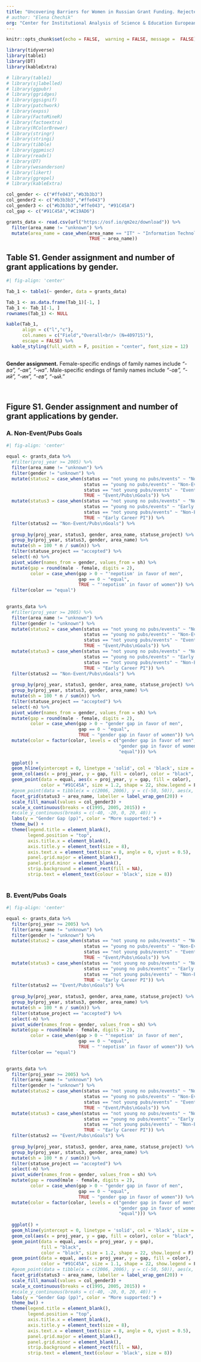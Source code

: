```yaml
---
title: "Uncovering Barriers for Women in Russian Grant Funding. Rejected and Supported Grant Applications"
# author: "Elena Chechik"
org: "Center for Institutional Analysis of Science & Education European University at St. Petersburg"
---
```



```r
knitr::opts_chunk$set(echo = FALSE,  warning = FALSE, message =  FALSE)
```

```r
library(tidyverse)
library(table1)
library(DT)
library(kableExtra)

# library(table1)
# library(sjlabelled)
# library(ggpubr)
# library(ggridges)
# library(ggsignif)
# library(patchwork)
# library(expss)
# library(FactoMineR)
# library(factoextra)
# library(RColorBrewer)
# library(stringr)
# library(stringi)
# library(tibble)
# library(ggpmisc)
# library(readxl)
# library(DT)
# library(wesanderson)
# library(likert)
# library(ggrepel)
# library(kableExtra)
```

```r
col_gender <- c("#ffe043","#b3b3b3")
col_gender2 <- c("#b3b3b3","#ffe043")
col_gender3 <- c("#b3b3b3","#ffe043", "#91C45A")
col_gap <- c("#91C45A","#C19AD6")
```

```r
grants_data <- read.csv(url("https://osf.io/qm2ez/download")) %>%
  filter(area_name != "unknown") %>%
  mutate(area_name = case_when(area_name == "IT" ~ "Information Technology",
                               TRUE ~ area_name))

```

## Table S1. Gender assignment and number of grant applications by gender.

```r
#| fig-align: 'center'

Tab_1 <- table1(~ gender, data = grants_data)

Tab_1 <- as.data.frame(Tab_1)[-1, ]
Tab_1 <- Tab_1[-1, ]
rownames(Tab_1) <- NULL

kable(Tab_1,
      align = c("l","c"),
      col.names = c("Field","Overall<br/> (N=409715)"),
      escape = FALSE) %>% 
  kable_styling(full_width = F, position = "center", font_size = 12)
  
```

**Gender assignment.** Female-specific endings of family names include *"-ва", "-ая", "-на"*. Male-specific endings of family names include *"-ов", "-ий", "-ин", "-ев", "-ый."*

<br /> 

## Figure S1. Gender assignment and number of grant applications by gender.

### A. Non-Event/Pubs Goals

```r
#| fig-align: 'center'

equal <- grants_data %>% 
  #filter(proj_year >= 2005) %>% 
  filter(area_name != "unknown") %>% 
  filter(gender != "unknown") %>% 
  mutate(status2 = case_when(status == "not young no pubs/events" ~ "Non-Event/Pubs\nGoals",
                             status == "young no pubs/events" ~ "Non-Event/Pubs\nGoals",
                             status == "not young pubs/events" ~ "Event/Pubs\nGoals",
                             TRUE ~ "Event/Pubs\nGoals")) %>% 
  mutate(status3 = case_when(status == "not young no pubs/events" ~ "Non-Early Career PI",
                             status == "young no pubs/events" ~ "Early Career PI",
                             status == "not young pubs/events" ~ "Non-Early Career PI",
                             TRUE ~ "Early Career PI")) %>% 
  filter(status2 == "Non-Event/Pubs\nGoals") %>% 
  
  group_by(proj_year, status3, gender, area_name, statuse_project) %>% count() %>% ungroup() %>%
  group_by(proj_year, status3, gender, area_name) %>% 
  mutate(sh = 100 * n / sum(n)) %>% 
  filter(statuse_project == "accepted") %>% 
  select(-n) %>% 
  pivot_wider(names_from = gender, values_from = sh) %>% 
  mutate(gap = round(male - female, digits = 2),
         color = case_when(gap > 0 ~ "'nepotism' in favor of men",
                           gap == 0 ~ "equal",
                           TRUE ~ "'nepotism' in favor of women")) %>% ungroup() %>% 
  filter(color == "equal")

  
grants_data %>% 
  #filter(proj_year >= 2005) %>% 
  filter(area_name != "unknown") %>% 
  filter(gender != "unknown") %>% 
  mutate(status2 = case_when(status == "not young no pubs/events" ~ "Non-Event/Pubs\nGoals",
                             status == "young no pubs/events" ~ "Non-Event/Pubs\nGoals",
                             status == "not young pubs/events" ~ "Event/Pubs\nGoals",
                             TRUE ~ "Event/Pubs\nGoals")) %>% 
  mutate(status3 = case_when(status == "not young no pubs/events" ~ "Non-Early Career PI",
                             status == "young no pubs/events" ~ "Early Career PI",
                             status == "not young pubs/events" ~ "Non-Early Career PI",
                             TRUE ~ "Early Career PI")) %>% 
  filter(status2 == "Non-Event/Pubs\nGoals") %>% 
  
  group_by(proj_year, status3, gender, area_name, statuse_project) %>% count() %>% ungroup() %>%
  group_by(proj_year, status3, gender, area_name) %>% 
  mutate(sh = 100 * n / sum(n)) %>% 
  filter(statuse_project == "accepted") %>% 
  select(-n) %>% 
  pivot_wider(names_from = gender, values_from = sh) %>% 
  mutate(gap = round(male - female, digits = 2),
         color = case_when(gap > 0 ~ "gender gap in favor of men",
                           gap == 0 ~ "equal",
                           TRUE ~ "gender gap in favor of women")) %>% ungroup() %>% 
  mutate(color = factor(color, levels = c("gender gap in favor of men", 
                                          "gender gap in favor of women",
                                          "equal"))) %>% 
  
  ggplot() +
  geom_hline(yintercept = 0, linetype = 'solid', col = 'black', size = 0.2) +
  geom_col(aes(x = proj_year, y = gap, fill = color), color = "black", size = 0.1) + 
  geom_point(data = equal, aes(x = proj_year, y = gap, fill = color), 
             color = "#91C45A", size = 1.2, shape = 22, show.legend = F) + 
  #geom_point(data = tibble(x = c(2006, 2006), y = c(-50, 50)), aes(x, y), color = "white") +
  facet_grid(status3 ~ area_name, labeller = label_wrap_gen(20)) +
  scale_fill_manual(values = col_gender3) +
  scale_x_continuous(breaks = c(1995, 2005, 2015)) +
  #scale_y_continuous(breaks = c(-40, -20, 0, 20, 40)) +
  labs(y = "Gender Gap (pp)", color = "Мore supported:") +
  theme_bw() +
  theme(legend.title = element_blank(),
        legend.position = "top",
        axis.title.x = element_blank(),
        axis.title.y = element_text(size = 8),
        axis.text.x = element_text(size = 8, angle = 0, vjust = 0.5),
        panel.grid.major = element_blank(),
        panel.grid.minor = element_blank(),
        strip.background = element_rect(fill = NA), 
        strip.text = element_text(colour = 'black', size = 8))
   
```

### B. Event/Pubs Goals

```r
#| fig-align: 'center'

equal <- grants_data %>% 
  filter(proj_year >= 2005) %>% 
  filter(area_name != "unknown") %>% 
  filter(gender != "unknown") %>% 
  mutate(status2 = case_when(status == "not young no pubs/events" ~ "Non-Event/Pubs\nGoals",
                             status == "young no pubs/events" ~ "Non-Event/Pubs\nGoals",
                             status == "not young pubs/events" ~ "Event/Pubs\nGoals",
                             TRUE ~ "Event/Pubs\nGoals")) %>% 
  mutate(status3 = case_when(status == "not young no pubs/events" ~ "Non-Early Career PI",
                             status == "young no pubs/events" ~ "Early Career PI",
                             status == "not young pubs/events" ~ "Non-Early Career PI",
                             TRUE ~ "Early Career PI")) %>% 
  filter(status2 == "Event/Pubs\nGoals") %>% 
  
  group_by(proj_year, status3, gender, area_name, statuse_project) %>% count() %>% ungroup() %>%
  group_by(proj_year, status3, gender, area_name) %>% 
  mutate(sh = 100 * n / sum(n)) %>% 
  filter(statuse_project == "accepted") %>% 
  select(-n) %>% 
  pivot_wider(names_from = gender, values_from = sh) %>% 
  mutate(gap = round(male - female, digits = 2),
         color = case_when(gap > 0 ~ "'nepotism' in favor of men",
                           gap == 0 ~ "equal",
                           TRUE ~ "'nepotism' in favor of women")) %>% ungroup() %>% 
  filter(color == "equal")

  
grants_data %>% 
  filter(proj_year >= 2005) %>% 
  filter(area_name != "unknown") %>% 
  filter(gender != "unknown") %>% 
  mutate(status2 = case_when(status == "not young no pubs/events" ~ "Non-Event/Pubs\nGoals",
                             status == "young no pubs/events" ~ "Non-Event/Pubs\nGoals",
                             status == "not young pubs/events" ~ "Event/Pubs\nGoals",
                             TRUE ~ "Event/Pubs\nGoals")) %>% 
  mutate(status3 = case_when(status == "not young no pubs/events" ~ "Non-Early Career PI",
                             status == "young no pubs/events" ~ "Early Career PI",
                             status == "not young pubs/events" ~ "Non-Early Career PI",
                             TRUE ~ "Early Career PI")) %>% 
  filter(status2 == "Event/Pubs\nGoals") %>% 
  
  group_by(proj_year, status3, gender, area_name, statuse_project) %>% count() %>% ungroup() %>%
  group_by(proj_year, status3, gender, area_name) %>% 
  mutate(sh = 100 * n / sum(n)) %>% 
  filter(statuse_project == "accepted") %>% 
  select(-n) %>% 
  pivot_wider(names_from = gender, values_from = sh) %>% 
  mutate(gap = round(male - female, digits = 2),
         color = case_when(gap > 0 ~ "gender gap in favor of men",
                           gap == 0 ~ "equal",
                           TRUE ~ "gender gap in favor of women")) %>% ungroup() %>%   
  mutate(color = factor(color, levels = c("gender gap in favor of men", 
                                          "gender gap in favor of women",
                                          "equal"))) %>% 
  
  ggplot() +
  geom_hline(yintercept = 0, linetype = 'solid', col = 'black', size = 0.2) +
  geom_col(aes(x = proj_year, y = gap, fill = color), color = "black", size = 0.1) + 
  geom_point(data = equal, aes(x = proj_year, y = gap), 
             fill = "black",
             color = "black", size = 1.2, shape = 22, show.legend = F) +
  geom_point(data = equal, aes(x = proj_year, y = gap, fill = color), 
             color = "#91C45A", size = 1.1, shape = 22, show.legend = F) + 
  #geom_point(data = tibble(x = c(2006, 2006), y = c(-50, 50)), aes(x, y), color = "white") +
  facet_grid(status3 ~ area_name, labeller = label_wrap_gen(20)) +
  scale_fill_manual(values = col_gender3) +
  scale_x_continuous(breaks = c(1995, 2005, 2015)) +
  #scale_y_continuous(breaks = c(-40, -20, 0, 20, 40)) +
  labs(y = "Gender Gap (pp)", color = "Мore supported:") +
  theme_bw() +
  theme(legend.title = element_blank(),
        legend.position = "top",
        axis.title.x = element_blank(),
        axis.title.y = element_text(size = 8),
        axis.text.x = element_text(size = 8, angle = 0, vjust = 0.5),
        panel.grid.major = element_blank(),
        panel.grid.minor = element_blank(),
        strip.background = element_rect(fill = NA), 
        strip.text = element_text(colour = 'black', size = 8))
   
```

